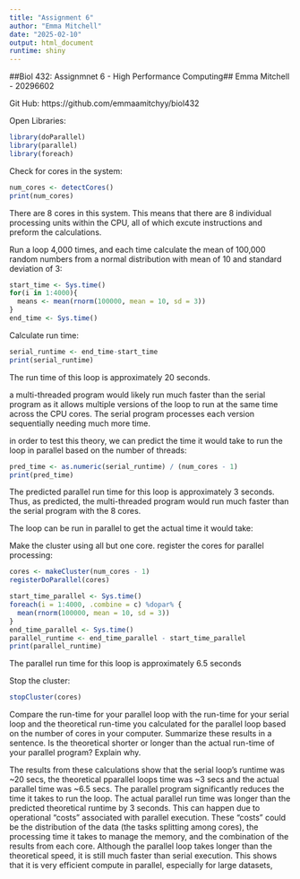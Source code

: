 ```yaml
---
title: "Assignment 6"
author: "Emma Mitchell"
date: "2025-02-10"
output: html_document
runtime: shiny
---
```

##Biol 432: Assignmnet 6 - High Performance Computing## 
Emma Mitchell - 20296602

Git Hub: 
https://github.com/emmaamitchyy/biol432


Open Libraries: 
```r
library(doParallel)
library(parallel)
library(foreach)
```


Check for cores in the system: 
```r
num_cores <- detectCores()
print(num_cores)
```

There are 8 cores in this system. This means that there are 8 individual processing units within the CPU, all of which excute instructions and preform the calculations. 

Run a loop 4,000 times, and each time calculate the mean of 100,000 random numbers from a normal distribution with mean of 10 and standard deviation of 3:
```r
start_time <- Sys.time()
for(i in 1:4000){
  means <- mean(rnorm(100000, mean = 10, sd = 3))
}
end_time <- Sys.time()
```

Calculate run time: 
```r
serial_runtime <- end_time-start_time
print(serial_runtime)
```

The run time of this loop is approximately 20 seconds.

a multi-threaded program would likely run much faster than the serial program as it allows multiple versions of the loop to run at the same time across the CPU cores. The serial program processes each version sequentially needing much more time. 

in order to test this theory, we can predict the time it would take to run the loop in parallel based on the number of threads: 
```r
pred_time <- as.numeric(serial_runtime) / (num_cores - 1)
print(pred_time)
```

The predicted parallel run time for this loop is approximately 3 seconds. Thus, as predicted, the multi-threaded program would run much faster than the serial program with the 8 cores. 

The loop can be run in parallel to get the actual time it would take:

Make the cluster using all but one core. register the cores for parallel processing: 
```r
cores <- makeCluster(num_cores - 1)
registerDoParallel(cores)
```

```r
start_time_parallel <- Sys.time()
foreach(i = 1:4000, .combine = c) %dopar% {
  mean(rnorm(100000, mean = 10, sd = 3))
}
end_time_parallel <- Sys.time()
parallel_runtime <- end_time_parallel - start_time_parallel
print(parallel_runtime)

```
The parallel run time for this loop is approximately 6.5 seconds

Stop the cluster: 
```r
stopCluster(cores)
```

Compare the run-time for your parallel loop with the run-time for your serial loop and the theoretical run-time you calculated for the parallel loop based on the number of cores in your computer. Summarize these results in a sentence. Is the theoretical shorter or longer than the actual run-time of your parallel program? Explain why.

The results from these calculations show that the serial loop's runtime was ~20 secs, the theoretical pparallel loops time was ~3 secs and the actual parallel time was ~6.5 secs. The parallel program significantly reduces the time it takes to run the loop. The actual parallel run time was longer than the predicted theoretical runtime by 3 seconds. This can happen due to operational "costs" associated with parallel execution. These "costs" could be the distribution of the data (the tasks splitting among cores), the processing time it takes to manage the memory, and the combination of the results from each core. Although the parallel loop takes longer than the theoretical speed, it is still much faster than serial execution. This shows that it is very efficient compute in parallel, especially for large datasets, 


